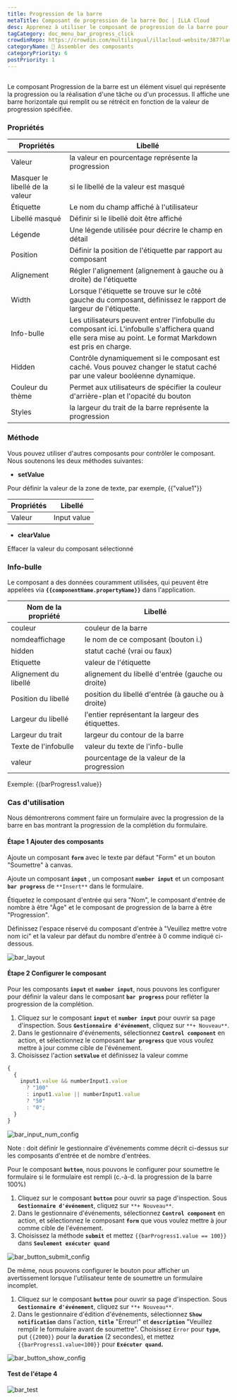 ```yaml
---
title: Progression de la barre
metaTitle: Composant de progression de la barre Doc | ILLA Cloud
desc: Apprenez à utiliser le composant de progression de la barre pour personnaliser et décorer votre application dans ILLA Cloud.
tagCategory: doc_menu_bar_progress_click
crowdinRepo: https://crowdin.com/multilingual/illacloud-website/387?languages=fr&filter=basic&value=0
categoryName: 🧬 Assembler des composants
categoryPriority: 6
postPriority: 1
---
```


## <h2 hidden>Qu'est-ce que la progression de la barre ?</h2>

Le composant Progression de la barre est un élément visuel qui représente la progression ou la réalisation d'une tâche ou d'un processus. Il affiche une barre horizontale qui remplit ou se rétrécit en fonction de la valeur de progression spécifiée.

### Propriétés

| Propriétés                      | Libellé                                                                                                                                                      |
| ------------------------------- | ------------------------------------------------------------------------------------------------------------------------------------------------------------ |
| Valeur                          | la valeur en pourcentage représente la progression                                                                                                           |
| Masquer le libellé de la valeur | si le libellé de la valeur est masqué                                                                                                                        |
| Étiquette                       | Le nom du champ affiché à l'utilisateur                                                                                                                      |
| Libellé masqué                  | Définir si le libellé doit être affiché                                                                                                                      |
| Légende                         | Une légende utilisée pour décrire le champ en détail                                                                                                         |
| Position                        | Définir la position de l'étiquette par rapport au composant                                                                                                  |
| Alignement                      | Régler l'alignement (alignement à gauche ou à droite) de l'étiquette                                                                                         |
| Width                           | Lorsque l'étiquette se trouve sur le côté gauche du composant, définissez le rapport de largeur de l'étiquette.                                              |
| Info-bulle                      | Les utilisateurs peuvent entrer l'infobulle du composant ici. L'infobulle s'affichera quand elle sera mise au point. Le format Markdown est pris en charge.  |
| Hidden                          | Contrôle dynamiquement si le composant est caché. Vous pouvez changer le statut caché par une valeur booléenne dynamique.                                    |
| Couleur du thème                | Permet aux utilisateurs de spécifier la couleur d'arrière-plan et l'opacité du bouton                                                                        |
| Styles                          | la largeur du trait de la barre représente la progression                                                                                                    |

### Méthode

Vous pouvez utiliser d'autres composants pour contrôler le composant. Nous soutenons les deux méthodes suivantes:

-   **setValue**

Pour définir la valeur de la zone de texte, par exemple, {{"value1"}}

| Propriétés  | Libellé     |
| ----------- | ----------- |
| Valeur      | Input value |

-   **clearValue**

Effacer la valeur du composant sélectionné

### Info-bulle

Le composant a des données couramment utilisées, qui peuvent être appelées via **`{{componentName.propertyName}}`** dans l'application.

| Nom de la propriété      | Libellé                                              |
| ------------------------ | ---------------------------------------------------- |
| couleur                  | couleur de la barre                                  |
| nomdeaffichage           | le nom de ce composant (bouton i.)                   |
| hidden                   | statut caché (vrai ou faux)                          |
| Etiquette                | valeur de l'étiquette                                |
| Alignement du libellé    | alignement du libellé d'entrée (gauche ou droite)    |
| Position du libellé      | position du libellé d'entrée (à gauche ou à droite)  |
| Largeur du libellé       | l'entier représentant la largeur des étiquettes.     |
| Largeur du trait         | largeur du contour de la barre                       |
| Texte de l'infobulle     | valeur du texte de l'info-bulle                      |
| valeur                   | pourcentage de la valeur de la progression           |

Exemple: {{barProgress1.value}}

### Cas d'utilisation

Nous démontrerons comment faire un formulaire avec la progression de la barre en bas montrant la progression de la complétion du formulaire.

#### Étape 1 Ajouter des composants

Ajoute un composant **`form`** avec le texte par défaut "Form" et un bouton "Soumettre" à canvas.

Ajoute un composant **`input`** , un composant **`number input`** et un composant **`bar progress`** de `**Insert**` dans le formulaire.

Étiquetez le composant d'entrée qui sera "Nom", le composant d'entrée de nombre à être "Âge" et le composant de progression de la barre à être "Progression".

Définissez l'espace réservé du composant d'entrée à "Veuillez mettre votre nom ici" et la valeur par défaut du nombre d'entrée à 0 comme indiqué ci-dessous.

![bar_layout](https://cdn.illacloud.com/official-website/img/official-site/components/bar_layout.jpg)

#### Étape 2 Configurer le composant

Pour les composants **`input`** et **`number input`**, nous pouvons les configurer pour définir la valeur dans le composant **`bar progress`** pour refléter la progression de la complétion.

1.  Cliquez sur le composant **`input`** et **`number input`** pour ouvrir sa page d'inspection. Sous **`Gestionnaire d'événement`**, cliquez sur `**+ Nouveau**`.
2.  Dans le gestionnaire d'événements, sélectionnez **`Control component`** en action, et sélectionnez le composant **`bar progress`** que vous voulez mettre à jour comme cible de l'événement.
3.  Choisissez l'action **`setValue`** et définissez la valeur comme

```jsx
{
  {
    input1.value && numberInput1.value
      ? "100"
      : input1.value || numberInput1.value
      ? "50"
      : "0";
  }
}
```

![bar_input_num_config](https://cdn.illacloud.com/official-website/img/official-site/components/bar_input_num_config.jpg)

Note : doit définir le gestionnaire d'événements comme décrit ci-dessus sur les composants d'entrée et de nombre d'entrées.

Pour le composant **`button`**, nous pouvons le configurer pour soumettre le formulaire si le formulaire est rempli (c.-à-d. la progression de la barre 100%)

1.  Cliquez sur le composant **`button`** pour ouvrir sa page d'inspection. Sous **`Gestionnaire d'événement`**, cliquez sur `**+ Nouveau**`.
2.  Dans le gestionnaire d'événements, sélectionnez **`Control component`** en action, et sélectionnez le composant **`form`** que vous voulez mettre à jour comme cible de l'événement.
3.  Choisissez la méthode **`submit`** et mettez `{{barProgress1.value == 100}}` dans **`Seulement exécuter quand`**

![bar_button_submit_config](https://cdn.illacloud.com/official-website/img/official-site/components/bar_button_submit_config.jpg)

De même, nous pouvons configurer le bouton pour afficher un avertissement lorsque l'utilisateur tente de soumettre un formulaire incomplet.

1.  Cliquez sur le composant **`button`** pour ouvrir sa page d'inspection. Sous **`Gestionnaire d'événement`**, cliquez sur `**+ Nouveau**`.
2.  Dans le gestionnaire d'édition d'événements, sélectionnez **`Show notification`** dans l'action, **`title`** "Erreur!" et **`description`** "Veuillez remplir le formulaire avant de soumettre". Choisissez `Error` pour **`type`**, put `{{2000}}` pour la **`duration`** (2 secondes), et mettez `{{barProgress1.value<100}}` pour **`Exécuter quand`.**

![bar_button_show_config](https://cdn.illacloud.com/official-website/img/official-site/components/bar_button_show_config.jpg)

#### Test de l'étape 4

![bar_test](https://cdn.illacloud.com/official-website/img/official-site/components/bar_test.gif)
